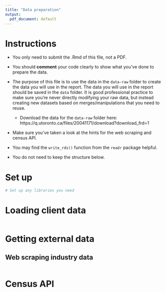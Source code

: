 ```yaml
---
title: "Data preparation"
output:
  pdf_document: default
---
```


# Instructions

- You only need to submit the .Rmd of this file, not a PDF.

- You should __comment__ your code clearly to show what you've done to prepare the data.

- The purpose of this file is to use the data in the `data-raw` folder to create the data you will use in the report. The data you will use in the report should be saved in the `data` folder. It is good professional practice to make sure you're never directly modifying your raw data, but instead creating new datasets based on merges/manipulations that you need to reuse.
  - Download the data for the `data-raw` folder here: https://q.utoronto.ca/files/20041171/download?download_frd=1

- Make sure you've taken a look at the hints for the web scraping and census API. 

- You may find the `write_rds()` function from the `readr` package helpful.

- You do not need to keep the structure below.

# Set up

```r
# Set up any libraries you need

```

# Loading client data

```r

```

# Getting external data

## Web scraping industry data

```r

```

# Census API

```r

```

